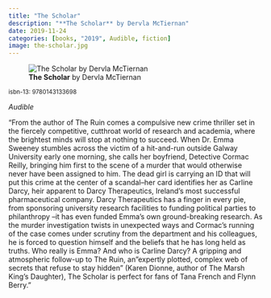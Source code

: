 ```yaml
---
title: "The Scholar"
description: "**The Scholar** by Dervla McTiernan"
date: 2019-11-24
categories: [books, "2019", Audible, fiction]
image: the-scholar.jpg
---
```

![**The Scholar** by Dervla McTiernan](the-scholar.jpg){fig-align="left"}

<sup>isbn-13: 9780143133698</sup>

*Audible*

"From the author of The Ruin comes a compulsive new crime thriller set in
the fiercely competitive, cutthroat world of research and academia, where
the brightest minds will stop at nothing to succeed. When Dr. Emma Sweeney
stumbles across the victim of a hit-and-run outside Galway University early
one morning, she calls her boyfriend, Detective Cormac Reilly, bringing him
first to the scene of a murder that would otherwise never have been
assigned to him. The dead girl is carrying an ID that will put this crime
at the center of a scandal--her card identifies her as Carline Darcy, heir
apparent to Darcy Therapeutics, Ireland's most successful pharmaceutical
company. Darcy Therapeutics has a finger in every pie, from sponsoring
university research facilities to funding political parties to philanthropy
--it has even funded Emma's own ground-breaking research. As the murder
investigation twists in unexpected ways and Cormac's running of the case
comes under scrutiny from the department and his colleagues, he is forced
to question himself and the beliefs that he has long held as truths. Who
really is Emma? And who is Carline Darcy? A gripping and atmospheric
follow-up to The Ruin, an "expertly plotted, complex web of secrets that
refuse to stay hidden" (Karen Dionne, author of The Marsh King's Daughter),
The Scholar is perfect for fans of Tana French and Flynn Berry."